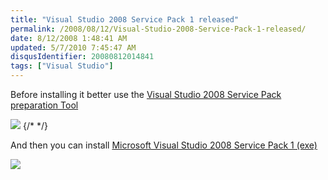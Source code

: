 ```yaml
---
title: "Visual Studio 2008 Service Pack 1 released"
permalink: /2008/08/12/Visual-Studio-2008-Service-Pack-1-released/
date: 8/12/2008 1:48:41 AM
updated: 5/7/2010 7:45:47 AM
disqusIdentifier: 20080812014841
tags: ["Visual Studio"]
---
```

Before installing it better use the [Visual Studio 2008 Service Pack preparation Tool](http://www.microsoft.com/downloads/details.aspx?FamilyId=A494B0E0-EB07-4FF1-A21C-A4663E456D9D&displaylang=en)

![](http://farm4.static.flickr.com/3268/2754042716_e31b9dfc8d_o.png) 
{/* <!-- more --> */}

And then you can install [Microsoft Visual Studio 2008 Service Pack 1 (exe)](http://www.microsoft.com/downloads/details.aspx?FamilyId=FBEE1648-7106-44A7-9649-6D9F6D58056E&displaylang=en)

![](http://farm4.static.flickr.com/3146/2754053310_72d857b449_o.png)
